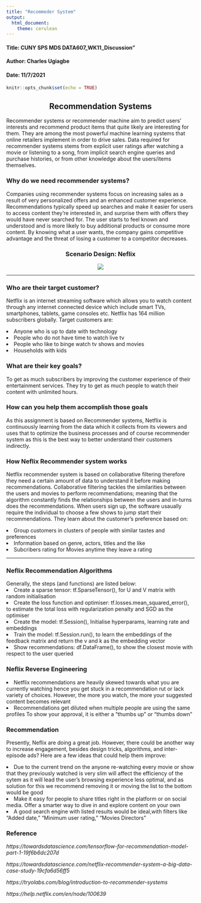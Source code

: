 ---
title: "Recommeder System"
output: 
  html_document:
    theme: cerulean
---

#### Title: CUNY SPS MDS DATA607_WK11_Discussion"
#### Author: Charles Ugiagbe
#### Date: 11/7/2021


```{r setup, include=FALSE}
knitr::opts_chunk$set(echo = TRUE)
```


<center> <h2>Recommendation Systems </h2></center>

Recommender systems or recommender machine aim to predict users’ interests and recommend product items that quite likely are interesting for them. They are among the most powerful machine learning systems that online retailers implement in order to drive sales. Data required for recommender systems stems from explicit user ratings after watching a movie or listening to a song, from implicit search engine queries and purchase histories, or from other knowledge about the users/items themselves.


###   Why do we need recommender systems?

Companies using recommender systems focus on increasing sales as a result of very personalized offers and an enhanced customer experience.
Recommendations typically speed up searches and make it easier for users to access content they’re interested in, and surprise them with offers they would have never searched for.
The user starts to feel known and understood and is more likely to buy additional products or consume more content. By knowing what a user wants, the company gains competitive advantage and the threat of losing a customer to a competitor decreases.




<center><h3>Scenario Design: Neflix</h3></center>
<center>
<img src = "https://github.com/omocharly/DATA607_PROJECTS/blob/main/Neflix%20image.png?raw=true" />
</center>

--------------------------------------------------------------------------------


<style>
div.aquamarine { background-color:#d9eff9; border-radius: 10px; padding: 5px;}
</style>
<div class = "aquamarine">

###   Who are their target customer?

Netflix is an internet streaming software which allows you to watch content through any internet connected device which include smart TVs, smartphones, tablets, game consoles etc. Netflix has 164 million subscribers globally. 
Target customers are:
  
<li>Anyone who is up to date with technology</li>
<li>People who do not have time to watch live tv</li>
<li>People who like to binge watch tv shows and movies</li>
<li>Households with kids</li>
    
</div> \hfill\break



<style>
div.aquamarine { background-color:#d9eff9; border-radius: 10px; padding: 5px;}
</style>
<div class = "aquamarine"> 

###   What are their key goals?
    
To get as much subscribers by improving the customer experience of their entertainment services. They try to get as much people to watch their content with unlimited hours.
</div> \hfill\break


<style>
div.aquamarine { background-color:#d9eff9; border-radius: 10px; padding: 5px;}
</style>
<div class = "aquamarine">    
    
###   How can you help them accomplish those goals
    
As this assignment is based on Recommender systems, Netflix is continuously learning from the data which it collects from its viewers and uses that to optimize the business processes and of course recommender system as this is the best way to better understand their customers indirectly.
</div> \hfill\break  

###     How Neflix Recommender system works  

Netflix recommender system is based on collaborative filtering therefore they need a certain amount of data to understand it before making recommendations. Collaborative filtering tackles the similarities between the users and movies to perform recommendations; meaning that the algorithm constantly finds the relationships between the users and in-turns does the recommendations.
When users sign up, the software usaually require the individual to choose a few shows to jump start their recommendations. They learn about the customer's preference based on:

<li>Group customers in clusters of people with similar tastes and preferences</li>
<li>Information based on genre, actors, titles and the like</li>
<li>Subcribers rating for Movies anytime they leave a rating</li>

---------------------------------------------------------------------------------

<style>
div.aquamarine { background-color:#d9eff9; border-radius: 10px; padding: 5px;}
</style>
<div class = "aquamarine">  

###   Neflix Recommendation Algorithms

Generally, the steps (and functions) are listed below:
<li>Create a sparse tensor: tf.SparseTensor(), for U and V matrix with random initialisation</li>
<li>Create the loss function and optimiser: tf.losses.mean_squared_error(), to estimate the total loss with regularization penalty and SGD as the optimiser</li>
<li>Create the model: tf.Session(), Initialise hyperparams, learning rate and embeddings</li>
<li>Train the model: tf.Session.run(), to learn the embeddings of the feedback matrix and return the v and k as the embedding vector</li>
<li>Show recommendations: df.DataFrame(), to show the closest movie with respect to the user queried</li>
</div> \hfill\break


###   Neflix Reverse Engineering

<li>Netflix recommendations are heavily skewed towards what you are currently watching hence you get stuck in a recommendation rut or lack variety of choices. However, the more you watch, the more your suggested content becomes relevant</li>
<li>Recommendations get diluted when multiple people are using the same profiles
To show your approval, it is either a "thumbs up" or "thumbs down"</li>


###     Recommendation

Presently, Neflix are doing a great job. However, there could be another way to increase engagement, besides design tricks, algorithms, and inter-episode ads? 
Here are a few ideas that could help them improve:

<li>Due to the current trend on the anyone re-watching every movie or show that they previously watched is very slim will affect the efficiency of the sytem as it will lead the user's browsing experience less optimal, and as solution for this we recommend removing it or moving the list to the bottom would be good</li>

<li>Make it easy for people to share titles right in the platform or on social media. Offer a smarter way to dive in and explore content on your own</li>

<li>A good search engine with listed results would be ideal,with filters like "Added date," "Minimum user rating," "Movies Directors"</li>

###       Reference

*https://towardsdatascience.com/tensorflow-for-recommendation-model-part-1-19f6b6dc207d*

*https://towardsdatascience.com/netflix-recommender-system-a-big-data-case-study-19cfa6d56ff5*

*https://tryolabs.com/blog/introduction-to-recommender-systems*

*https://help.netflix.com/en/node/100639*